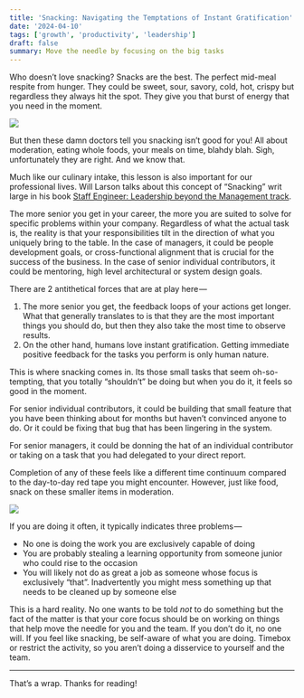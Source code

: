 ```yaml
---
title: 'Snacking: Navigating the Temptations of Instant Gratification'
date: '2024-04-10'
tags: ['growth', 'productivity', 'leadership']
draft: false
summary: Move the needle by focusing on the big tasks
---
```


Who doesn’t love snacking? Snacks are the best. The perfect mid-meal respite from hunger. They could be sweet, sour, savory, cold, hot, crispy but regardless they always hit the spot. They give you that burst of energy that you need in the moment. 

![](/static/images/snacks.jpg)

But then these damn doctors tell you snacking isn’t good for you! All about moderation, eating whole foods, your meals on time, blahdy blah. Sigh, unfortunately they are right. And we know that. 

Much like our culinary intake, this lesson is also important for our professional lives. Will Larson talks about this concept of “Snacking” writ large in his book [Staff Engineer: Leadership beyond the Management track](https://staffeng.com/book). 

The more senior you get in your career, the more you are suited to solve for specific problems within your company. Regardless of what the actual task is, the reality is that your responsibilities tilt in the direction of what you uniquely bring to the table. In the case of managers, it could be people development goals, or cross-functional alignment that is crucial for the success of the business. In the case of senior individual contributors, it could be mentoring, high level architectural or system design goals. 

There are 2 antithetical forces that are at play here — 

1. The more senior you get, the feedback loops of your actions get longer. What that generally translates to is that they are the most important things you should do, but then they also take the most time to observe results. 
1. On the other hand, humans love instant gratification. Getting immediate positive feedback for the tasks you perform is only human nature. 

This is where snacking comes in. Its those small tasks that seem oh-so-tempting, that you totally “shouldn’t” be doing but when you do it, it feels so good in the moment. 

For senior individual contributors, it could be building that small feature that you have been thinking about for months but haven’t convinced anyone to do. Or it could be fixing that bug that has been lingering in the system. 

For senior managers, it could be donning the hat of an individual contributor or taking on a task that you had delegated to your direct report. 

Completion of any of these feels like a different time continuum compared to the day-to-day red tape you might encounter. However, just like food, snack on these smaller items in moderation.

![](/static/images/snack.jpg)

If you are doing it often, it typically indicates three problems — 

- No one is doing the work you are exclusively capable of doing
- You are probably stealing a learning opportunity from someone junior who could rise to the occasion 
- You will likely not do as great a job as someone whose focus is exclusively “that”. Inadvertently you might mess something up that needs to be cleaned up by someone else 

This is a hard reality. No one wants to be told _not_ to do something but the fact of the matter is that your core focus should be on working on things that help move the needle for you and the team. If you don’t do it, no one will. If you feel like snacking, be self-aware of what you are doing. Timebox or restrict the activity, so you aren’t doing a disservice to yourself and the team. 

---

That’s a wrap. Thanks for reading!